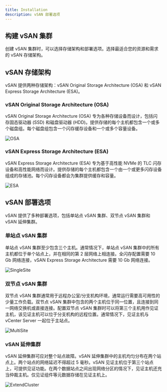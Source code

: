 ```yaml
---
title: Installation
description: vSAN 部署选项
---
```


## 构建 vSAN 集群

创建 vSAN 集群时，可以选择存储架构和部署选项。选择最适合您的资源和需求的 vSAN 存储架构。

## vSAN 存储架构

vSAN 提供两种存储架构：vSAN Original Storage Architecture (OSA) 和 vSAN Express Storage Architecture (ESA)。

### vSAN Original Storage Architecture (OSA)

vSAN Original Storage Architecture (OSA) 专为各种存储设备而设计，包括闪存固态驱动器 (SSD) 和磁盘驱动器 (HDD)。提供存储的每个主机都包含一个或多个磁盘组。每个磁盘组包含一个闪存缓存设备和一个或多个容量设备。

![OSA](https://sre.ecarry.uk/osa.jpeg)

### vSAN Express Storage Architecture (ESA)

vSAN Express Storage Architecture (ESA) 专为基于高性能 NVMe 的 TLC 闪存设备和高性能网络而设计。提供存储的每个主机都包含一个由一个或更多闪存设备组成的存储池。每个闪存设备都会为集群提供缓存和容量。

![ESA](https://sre.ecarry.uk/esa.webp)

## vSAN 部署选项

vSAN 提供了多种部署选项，包括单站点 vSAN 集群、双节点 vSAN 集群和 vSAN 延伸集群。

### 单站点 vSAN 集群

单站点 vSAN 集群至少包含三个主机。通常情况下，单站点 vSAN 集群中的所有主机都位于单个站点上，并在相同的第 2 层网络上相连接。全闪存配置需要 10 Gb 网络连接，vSAN Express Storage Architecture 需要 10 Gb 网络连接。

![SingleSite](https://sre.ecarry.uk/singlesite.webp)

### 双节点 vSAN 集群

双节点 vSAN 集群通常用于远程办公室/分支机构环境，通常运行需要高可用性的少量工作负载。双节点 vSAN 集群中包含的两个主机位于同一位置，且连接到同一网络交换机或直接连接。配置双节点 vSAN 集群时可以将第三个主机用作见证主机，该见证主机可以位于分支机构的远程位置。通常情况下，见证主机与 vCenter Server 一起位于主站点。

![MultiSite](https://sre.ecarry.uk/multisite.png)

### vSAN 延伸集群

vSAN 延伸集群可应对整个站点故障。vSAN 延伸集群中的主机均匀分布在两个站点上。两个站点的网络延迟不得超过 5 毫秒。vSAN 见证主机位于第三个站点上，可提供见证功能。在两个数据站点之间出现网络分区的情况下，见证主机还充当仲裁主机。仅见证组件等元数据存储在见证主机上。

![ExtendCluster](https://sre.ecarry.uk/extend.png)
